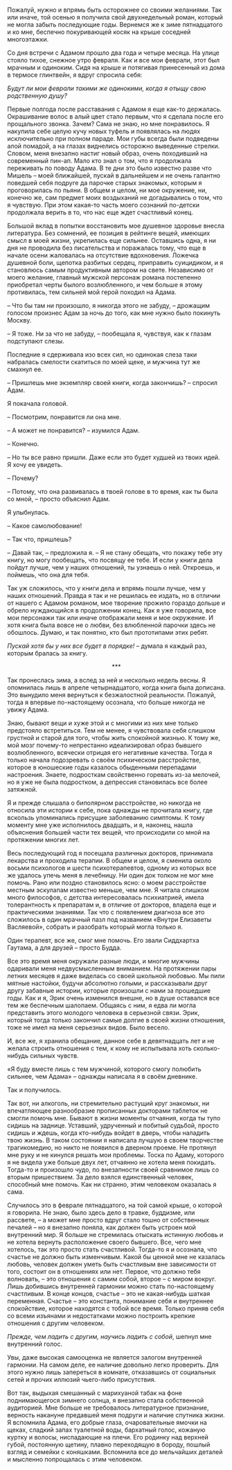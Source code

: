 # &nbsp; {#chapter-26}

Пожалуй, нужно и впрямь быть осторожнее со своими желаниями. Так или иначе, той осенью я получила свой двухнедельный роман, который не могла забыть последующие годы. Вернемся же к зиме пятнадцатого и ко мне, беспечно покуривающей косяк на крыше соседней многоэтажки.

Со дня встречи с Адамом прошло два года и четыре месяца. На улице стояло тихое, снежное утро февраля. Как и все мои феврали, этот был мрачным и одиноким. Сидя на крыше и потягивая принесенный из дома в термосе глинтвейн, я вдруг спросила себя: 

*Будут ли мои феврали такими же одинокими, когда я отыщу свою родственную душу? *

Первые полгода после расставания с Адамом я еще как-то держалась. Окрашивание волос в алый цвет стало первым, что я сделала после его прощального звонка. Зачем? Сама не знаю, но мне понравилось. Я накупила себе целую кучу новых туфель и появлялась на людях исключительно при полном параде. Мои губы всегда были подведены алой помадой, а на глазах виднелись осторожно выведенные стрелки. Словом, меня внезапно настиг новый образ, очень походивший на современный пин-ап. Мало кто знал о том, что я продолжала переживать по поводу Адама. В те дни это было известно разве что Мишель – моей ближайшей, пускай в дальнейшем и не очень галантно поведшей себя подруге да парочке старых знакомых, которым я проговорилась по пьяни. В общем и целом, ни мое окружение, ни, конечно же, сам предмет моих воздыханий не догадывались о том, что я чувствую. При этом какая-то часть моего сознаний по-детски продолжала верить в то, что нас еще ждет счастливый конец.

Большой вклад в попытки восстановить мое душевное здоровье внесла литература. Без сомнений, ее позиция в рейтинге вещей, имеющих смысл в моей жизни, укрепилась еще сильнее. Оставшись одна, я ни дня не проводила без писательства и поражалась тому, что еще в начале осени жаловалась на отсутствие вдохновения. Ложечка душевной боли, щепотка разбитых сердец, приправить суицидиком, и я становлюсь самым продуктивным автором на свете. Независимо от моего желание, главный мужской персонаж романа постепенно приобретал черты былого возлюбленного, и чем больше я этому противилась, тем сильней мой герой походил на Адама.

– Что бы там ни произошло, я никогда этого не забуду, – дрожащим голосом произнес Адам за ночь до того, как мне нужно было покинуть Москву.

– Я тоже. Ни за что не забуду, – пообещала я, чувствуя, как к глазам подступают слезы. 

Последние я сдерживала изо всех сил, но одинокая слеза таки набралась смелости скатиться по моей щеке, и мужчина тут же смахнул ее.

– Пришлешь мне экземпляр своей книги, когда закончишь? – спросил Адам.

Я покачала головой.

– Посмотрим, понравится ли она мне.

– А может не понравится? – изумился Адам.

– Конечно.

– Но ты все равно пришли. Даже если это будет худшей из твоих идей. Я хочу ее увидеть.

– Почему?

– Потому, что она развивалась в твоей голове в то время, как ты была со мной, – просто объяснил Адам.

Я улыбнулась.

– Какое самолюбование!

– Так что, пришлешь? 

– Давай так, – предложила я. – Я не стану обещать, что покажу тебе эту книгу, но могу пообещать, что посвящу ее тебе. И если у книги дела пойдут лучше, чем у наших отношений, ты узнаешь о ней. Откроешь, и поймешь, что она для тебя.

Так уж сложилось, что у книги дела и впрямь пошли лучше, чем у наших отношений. Правда я так и не решилась ее издать, но в отличии от нашего с Адамом романом, мое творение прожило гораздо дольше и обрело нуждающийся в продолжении конец. Как я уже говорила, все мои персонажи так или иначе отображали меня и мое окружение. И хотя книга была вовсе не о любви, без влюбленной парочки здесь не обошлось. Думаю, и так понятно, кто был прототипами этих ребят.

*Пускай хотя бы у них все будет в порядке!* – думала я каждый раз, которым бралась за книгу.

<div style="text-align: center;">***</div>

Так пронеслась зима, а вслед за ней и несколько недель весны. Я опомнилась лишь в апреле четырнадцатого, когда книга была дописана. Это вынудило меня вернуться к безжалостной реальности. Пожалуй, тогда я впервые по-настоящему осознала, что больше никогда не увижу Адама.

Знаю, бывают вещи и хуже этой и с многими из них мне только предстояло встретиться. Тем не менее, я чувствовала себя слишком грустной и старой для того, чтобы жить спокойной жизнью. К тому же, мой мозг почему-то непрестанно идеализировал образ бывшего возлюбленного, всячески отрицая его негативные качества. Тогда я только начала подозревать о своём психическом расстройстве, которое в юношеские годы казалось обыденными перепадами настроения. Знаете, подросткам свойственно горевать из-за мелочей, но я уже не была подростком, а депрессия становилась все более затяжной.

Я и прежде слышала о биполярном расстройстве, но никогда не относила эти истории к себе, пока однажды не прочитала книгу, где вскользь упоминались присущие заболеванию симптомы. К тому моменту мне уже исполнилось двадцать, и я, наконец, нашла объяснения большей части тех вещей, что происходили со мной на протяжении многих лет.

Весь последующий год я посещала различных докторов, принимала лекарства и проходила терапии. В общем и целом, я сменила около восьми психологов и шести психотерапевтов, одному из которых все же удалось упечь меня в лечебницу. Ни один док толком не мог мне помочь. Рано или поздно становилось ясно: о моем расстройстве местным эскулапам известно меньше, чем мне. Я читала слишком много философов, с детства интересовалась психиатрией, имела толерантность к препаратам и, в отличие от докторов, владела еще и практическими знаниями. Так что с появлением диагноза все это сложилось в один мрачный пазл под названием «Внутри Елизаветы Васляевой», собрать и разобрать который могла только я.

Один терапевт, все же, смог мне помочь. Его звали Сиддхартха Гаутама, а для друзей – просто Будда.

Все это время меня окружали разные люди, и многие мужчины одаривали меня недвусмысленным вниманием. На протяжении пары летних месяцев я даже виделась со своей школьной любовью. Мы пили мятные настойки, будучи абсолютно голыми, и рассказывали друг другу забавные истории, которые произошли с нами за прошедшие годы. Как и я, Эрик очень изменился внешне, но в душе оставался все тем же беспечным шалопаем. Общаясь с ним, я едва ли могла представить этого молодого человека в серьезной связи. Эрик, который тогда только закончил самые долгие в своей жизни отношения, тоже не имел на меня серьезных видов. Было весело.

И, все же, я хранила обещание, данное себе в девятнадцать лет и не желала строить отношения с тем, к кому не испытывала хоть сколько-нибудь сильных чувств.

«Я буду вместе лишь с тем мужчиной, которого смогу полюбить сильнее, чем Адама» – однажды написала я в своём дневнике.

Так и получилось.

Так вот, ни алкоголь, ни стремительно растущий круг знакомых, ни впечатляющее разнообразие прописанных докторами таблеток не смогли помочь мне. Бывают в жизни моменты отчаяния, когда ты тупо сидишь на заднице. Уставший, удрученный и побитый судьбой, просто сидишь и ждешь, когда кто-нибудь войдет в дверь, чтобы наладить твою жизнь. В таком состоянии я написала лучшую в своем творчестве трагикомедию, но никто не появился в дверном проеме. Не протянул мне руку и не кинулся решать мои проблемы. Тоска по Адаму, которого я не видела уже больше двух лет, отчаянно не хотела меня покидать. Тогда-то и произошло чудо, по внезапности своей сравнимое лишь со вторым пришествием. За дело взялся единственный человек, способный мне помочь. Как ни странно, этим человеком оказалась я сама.

Случилось это в феврале пятнадцатого, на той самой крыше, о которой я говорила. Не знаю, было здесь дело в травке, буддизме, или рассвете, – а может мне просто вдруг стало тошно от собственных печалей – но я внезапно поняла, как должен быть устроен мой внутренний мир. Я больше не стремилась отыскать истинную любовь и не хотела вернуть расположение своего бывшего. Все, чего мне хотелось, так это просто стать счастливой. Тогда-то я и осознала, что счастье не должно быть изменчивым. Какой бы ценной мне не казалась любовь, человек должен уметь быть счастливым вне зависимости от того, состоит он в отношениях или нет. Первое, что должно тебя волновать, – это отношения с самим собой, второе – с миром вокруг. Лишь добившись внутренней гармонии можно стать по-настоящему счастливым. В конце концов, счастье – это не какая-нибудь шаткая переменная. Счастье – это константа, понимание себя и внутреннее спокойствие, которое находятся с тобой все время. Только приняв себя со всеми изъянами и недостатками можно построить крепкие отношения с другим человеком. 

*Прежде, чем ладить с другим, научись ладить с собой*, шепнул мне внутренний голос. 

Увы, даже высокая самооценка не является залогом внутренней гармонии. На самом деле, ее наличие довольно легко проверить. Для этого нужно лишь запереться в комнате, отказавшись от социальных сетей и прочих иллюзий чьего-либо присутствия.

Вот так, выдыхая смешанный с марихуаной табак на фоне поднимающегося зимнего солнца, я внезапно стала собственной аудиторией. Мне больше не требовалось литературное признание, верность накануне предавшей меня подруги и наличие спутника жизни. Я вспомнила Адама, его добрые глаза, очаровательные ямочки на щеках, сладкий запах туалетной воды, бархатный голос, кожаную куртку и волосы, ниспадающие на плечи. Его родинку над верхней губой, постоянную щетину, плавно переходящую в бороду, пошлый взгляд и семейки с коняшками. Вспомнила все до мельчайших деталей и мысленно попрощалась с этим человеком.


